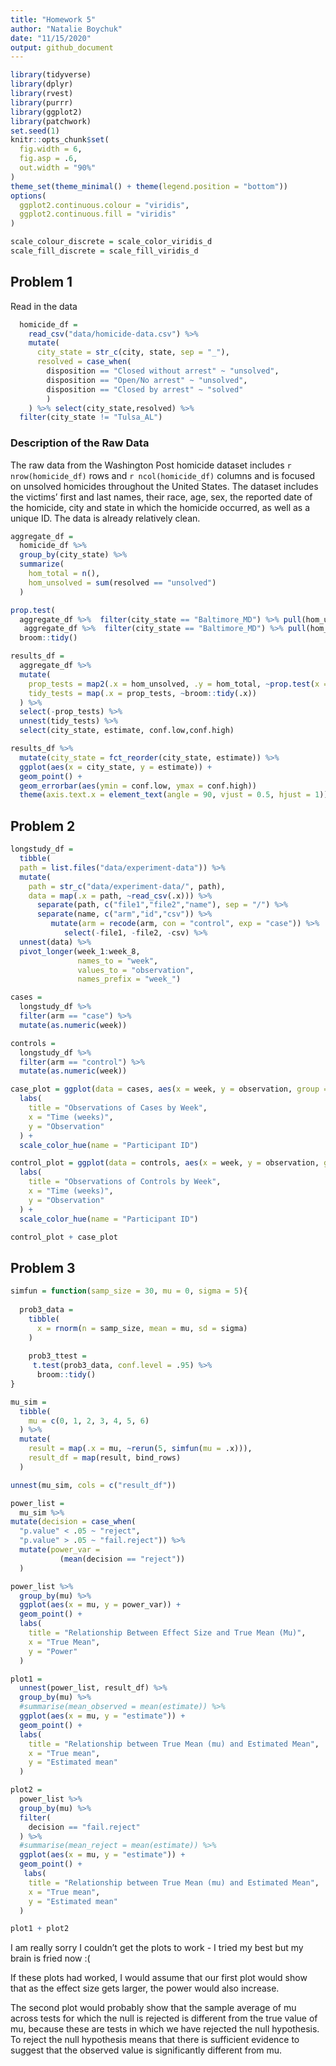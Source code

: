 ```yaml
---
title: "Homework 5"
author: "Natalie Boychuk"
date: "11/15/2020"
output: github_document 
---
```


```r
library(tidyverse)
library(dplyr)
library(rvest)
library(purrr)
library(ggplot2)
library(patchwork)
set.seed(1)
knitr::opts_chunk$set(
  fig.width = 6,
  fig.asp = .6,
  out.width = "90%"
)
theme_set(theme_minimal() + theme(legend.position = "bottom"))
options(
  ggplot2.continuous.colour = "viridis",
  ggplot2.continuous.fill = "viridis"
)

scale_colour_discrete = scale_color_viridis_d
scale_fill_discrete = scale_fill_viridis_d

```

## Problem 1 

Read in the data 
```r
  homicide_df = 
    read_csv("data/homicide-data.csv") %>% 
    mutate(
      city_state = str_c(city, state, sep = "_"),
      resolved = case_when(
        disposition == "Closed without arrest" ~ "unsolved",
        disposition == "Open/No arrest" ~ "unsolved",
        disposition == "Closed by arrest" ~ "solved"
        )
    ) %>% select(city_state,resolved) %>% 
  filter(city_state != "Tulsa_AL")

```

### Description of the Raw Data
The raw data from the Washington Post homicide dataset includes `r nrow(homicide_df)` rows and `r ncol(homicide_df)` columns and is focused on unsolved homicides throughout the United States. The dataset includes the victims' first and last names, their race, age, sex, the reported date of the homicide, city and state in which the homicide occurred, as well as a unique ID. The data is already relatively clean.

```r
aggregate_df = 
  homicide_df %>% 
  group_by(city_state) %>% 
  summarize(
    hom_total = n(),
    hom_unsolved = sum(resolved == "unsolved")
  ) 
```

```r
prop.test(
  aggregate_df %>%  filter(city_state == "Baltimore_MD") %>% pull(hom_unsolved),
   aggregate_df %>%  filter(city_state == "Baltimore_MD") %>% pull(hom_total)) %>% 
  broom::tidy()

```

```r
results_df = 
  aggregate_df %>% 
  mutate(
    prop_tests = map2(.x = hom_unsolved, .y = hom_total, ~prop.test(x = .x, n = .y)),
    tidy_tests = map(.x = prop_tests, ~broom::tidy(.x))
  ) %>% 
  select(-prop_tests) %>% 
  unnest(tidy_tests) %>% 
  select(city_state, estimate, conf.low,conf.high)
```

```r
results_df %>% 
  mutate(city_state = fct_reorder(city_state, estimate)) %>% 
  ggplot(aes(x = city_state, y = estimate)) +
  geom_point() + 
  geom_errorbar(aes(ymin = conf.low, ymax = conf.high))
  theme(axis.text.x = element_text(angle = 90, vjust = 0.5, hjust = 1))

```

## Problem 2 

```r
longstudy_df = 
  tibble(
  path = list.files("data/experiment-data")) %>% 
  mutate(
    path = str_c("data/experiment-data/", path),
    data = map(.x = path, ~read_csv(.x))) %>% 
      separate(path, c("file1","file2","name"), sep = "/") %>% 
      separate(name, c("arm","id","csv")) %>% 
         mutate(arm = recode(arm, con = "control", exp = "case")) %>% 
            select(-file1, -file2, -csv) %>% 
  unnest(data) %>% 
  pivot_longer(week_1:week_8,
               names_to = "week",
               values_to = "observation",
               names_prefix = "week_")

```

```r
cases = 
  longstudy_df %>% 
  filter(arm == "case") %>% 
  mutate(as.numeric(week))

controls = 
  longstudy_df %>%
  filter(arm == "control") %>% 
  mutate(as.numeric(week))

case_plot = ggplot(data = cases, aes(x = week, y = observation, group = id)) + geom_line(aes(color = id)) + 
  labs(
    title = "Observations of Cases by Week",
    x = "Time (weeks)",
    y = "Observation"
  ) + 
  scale_color_hue(name = "Participant ID")

control_plot = ggplot(data = controls, aes(x = week, y = observation, group = id)) + geom_line(aes(color = id)) + 
  labs(
    title = "Observations of Controls by Week",
    x = "Time (weeks)",
    y = "Observation"
  ) + 
  scale_color_hue(name = "Participant ID")

control_plot + case_plot

```

## Problem 3 

```r

simfun = function(samp_size = 30, mu = 0, sigma = 5){
  
  prob3_data = 
    tibble(
      x = rnorm(n = samp_size, mean = mu, sd = sigma)
    ) 
  
    prob3_ttest = 
     t.test(prob3_data, conf.level = .95) %>% 
      broom::tidy()
}

```

```r
mu_sim =
  tibble(
    mu = c(0, 1, 2, 3, 4, 5, 6)
  ) %>% 
  mutate(
    result = map(.x = mu, ~rerun(5, simfun(mu = .x))),
    result_df = map(result, bind_rows)
  ) 
```

```r
unnest(mu_sim, cols = c("result_df"))

power_list = 
  mu_sim %>% 
mutate(decision = case_when(
  "p.value" < .05 ~ "reject",
  "p.value" > .05 ~ "fail.reject")) %>% 
  mutate(power_var = 
           (mean(decision == "reject"))
  ) 

```

```r
power_list %>% 
  group_by(mu) %>% 
  ggplot(aes(x = mu, y = power_var)) +
  geom_point() + 
  labs(
    title = "Relationship Between Effect Size and True Mean (Mu)",
    x = "True Mean", 
    y = "Power"
  )
```

```r
plot1 = 
  unnest(power_list, result_df) %>% 
  group_by(mu) %>% 
  #summarise(mean_observed = mean(estimate)) %>% 
  ggplot(aes(x = mu, y = "estimate")) + 
  geom_point() + 
  labs(
    title = "Relationship between True Mean (mu) and Estimated Mean",
    x = "True mean",
    y = "Estimated mean"
  )

plot2 = 
  power_list %>% 
  group_by(mu) %>% 
  filter(
    decision == "fail.reject"
  ) %>% 
  #summarise(mean_reject = mean(estimate)) %>% 
  ggplot(aes(x = mu, y = "estimate")) + 
  geom_point() + 
   labs(
    title = "Relationship between True Mean (mu) and Estimated Mean",
    x = "True mean",
    y = "Estimated mean"
  )

plot1 + plot2

```

I am really sorry I couldn't get the plots to work - I tried my best but my brain is fried now :( 

If these plots had worked, I would assume that our first plot would show that as the effect size gets larger, the power would also increase.

The second plot would probably show that the sample average of mu across tests for which the null is rejected is different from the true value of mu, because these are tests in which we have rejected the null hypothesis. To reject the null hypothesis means that there is sufficient evidence to suggest that the observed value is significantly different from mu.



